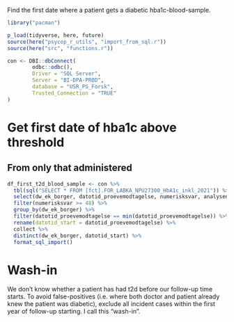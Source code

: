 Find the first date where a patient gets a diabetic hba1c-blood-sample.

```r
library("pacman")

p_load(tidyverse, here, future)
source(here("psycop_r_utils", "import_from_sql.r"))
source(here("src", "functions.r"))

```

```r
con <- DBI::dbConnect(
        odbc::odbc(),
        Driver = "SQL Server",
        Server = "BI-DPA-PROD",
        database = "USR_PS_Forsk",
        Trusted_Connection = "TRUE"
)
```

# Get first date of hba1c above threshold
## From only that administered
```r
df_first_t2d_blood_sample <- con %>% 
  tbl(sql("SELECT * FROM [fct].FOR_LABKA_NPU27300_HbA1c_inkl_2021")) %>% 
  select(dw_ek_borger, datotid_proevemodtagelse, numerisksvar, analysenavn) %>% 
  filter(numerisksvar >= 48) %>% 
  group_by(dw_ek_borger) %>% 
  filter(datotid_proevemodtagelse == min(datotid_proevemodtagelse)) %>% 
  rename(datotid_start = datotid_proevemodtagelse) %>% 
  collect %>% 
  distinct(dw_ek_borger, datotid_start) %>% 
  format_sql_import()
```


# Wash-in
We don't know whether a patient has had t2d before our follow-up time starts. To avoid false-positives (i.e. where both doctor and patient already knew the patient was diabetic), exclude all incident cases within the first year of follow-up starting. I call this "wash-in".